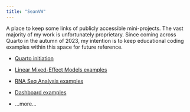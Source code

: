 ```yaml
---
title: "SeanVW"
---
```


A place to keep some links of publicly accessible mini-projects. The vast majority of my work is unfortunately proprietary. Since coming across Quarto in the autumn of 2023, my intention is to keep educational coding examples within this space for future reference.

-   [Quarto initiation](https://seanvw.github.io/Hello_Quarto/ "Quarto initiation")

-   [Linear Mixed-Effect Models examples](https://seanvw.github.io/Linear_Mixed_Effect_Models_2/ "Linear Mixed-Effect Models examples")

-   [RNA Seq Analysis examples](https://seanvw.github.io/RNA_Analysis/ "RNA Seq Analysis examples")

-   [Dashboard examples](https://seanvw.github.io/Dashboards/ "Dashboard examples")

-   ...more...
